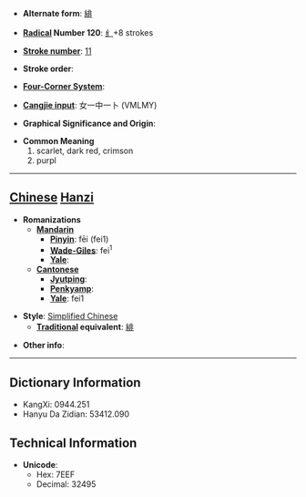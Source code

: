 * '''Alternate form''': [[緋]]

* '''[[Wiktionary:Chinese radical index| Radical]] Number 120''': [[Wiktionary:Chinese radical index 纟|纟]]+8 strokes

* '''[[Wiktionary:Chinese total strokes index|Stroke number]]''': [[Wiktionary:Chinese total strokes index 11|11]]

* '''Stroke order''': 

* '''[[Wiktionary:Chinese four corner index|Four-Corner System]]''': 

* '''[[Wiktionary:Chinese Cangjie index|Cangjie input]]''': 女一中一卜 (VMLMY)

* '''Graphical Significance and Origin''': 

* '''Common Meaning'''
*#scarlet, dark red, crimson
*# purpl


----

== [[Chinese]] [[Hanzi]] ==

* '''Romanizations'''
** '''[[Mandarin]]'''
*** '''[[Pinyin]]''': fēi (fei1)
*** '''[[Wade-Giles]]''': fei<sup>1</sup>
*** '''[[Yale]]''': 
** '''[[Cantonese]]'''
*** '''[[Jyutping]]''':
*** '''[[Penkyamp]]''': 
*** '''[[Yale]]''': fei1

* '''Style''': [[Simplified Chinese]] 
** '''[[Traditional Chinese|Traditional]] equivalent''': [[緋]]

* '''Other info''': 

----

== Dictionary Information ==

* KangXi: 0944.251
* Hanyu Da Zidian: 53412.090

== Technical Information ==

* '''Unicode''':
** Hex: 7EEF
** Decimal: 32495
